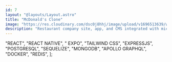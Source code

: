 ```yaml
---
id: 7
layout: "@layouts/Layout.astro"
title: "McDonald's Clone"
image: "https://res.cloudinary.com/dsc0j8hhj/image/upload/v1696513639/work-sample/mcd-clone.png"
description: "Restaurant company site, app, and CMS integrated with microservices architecture server"
---
```



  "REACT",
  "REACT NATIVE",
  " EXPO",
  "TAILWIND CSS",
  "EXPRESSJS",
  "POSTGRESQL",
  "SEQUELIZE",
  "MONGODB",
  "APOLLO GRAPHQL",
  "DOCKER",
  "REDIS",
];

<div class="not-prose mt-5 flex justify-end gap-2 ">
  <ExternalLink text="Live Demo" link="https://mcd-customer.web.app/" />
</div>

<Stack techs={stacks} />
